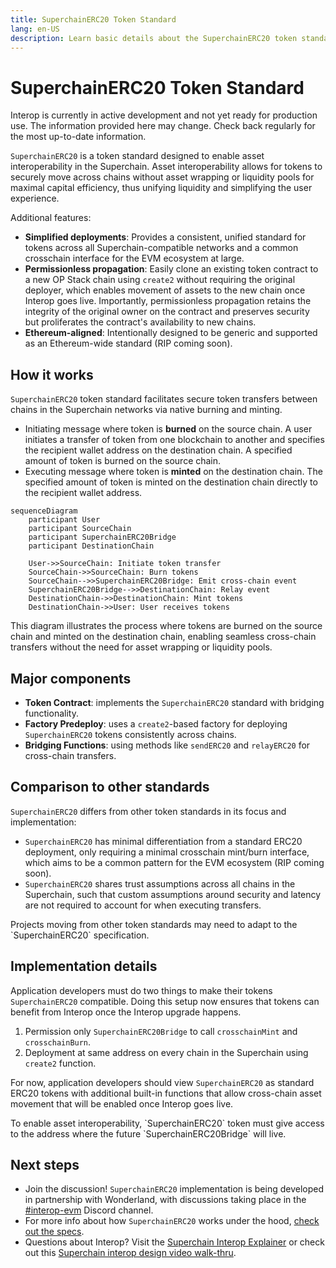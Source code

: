 ```yaml
---
title: SuperchainERC20 Token Standard
lang: en-US
description: Learn basic details about the SuperchainERC20 token standard.
---
```



# SuperchainERC20 Token Standard

<Callout>
  Interop is currently in active development and not yet ready for production use. The information provided here may change. Check back regularly for the most up-to-date information.
</Callout>

`SuperchainERC20` is a token standard designed to enable asset interoperability in the Superchain. 
Asset interoperability allows for tokens to securely move across chains without asset wrapping or liquidity pools for maximal capital efficiency, thus unifying liquidity and simplifying the user experience.

Additional features: 
*   **Simplified deployments**: Provides a consistent, unified standard for tokens across all Superchain-compatible networks and a common crosschain interface for the EVM ecosystem at large.
*   **Permissionless propagation**: Easily clone an existing token contract to a new OP Stack chain using `create2` without requiring the original deployer, which enables movement of assets to the new chain once Interop goes live. Importantly, permissionless propagation retains the integrity of the original owner on the contract and preserves security but proliferates the contract's availability to new chains.
*   **Ethereum-aligned**: Intentionally designed to be generic and supported as an Ethereum-wide standard (RIP coming soon).

## How it works

`SuperchainERC20` token standard facilitates secure token transfers between chains in the Superchain networks via native burning and minting.

*   Initiating message where token is **burned** on the source chain. A user initiates a transfer of token from one blockchain to another and specifies the recipient wallet address on the destination chain. A specified amount of token is burned on the source chain.
*   Executing message where token is **minted** on the destination chain. The specified amount of token is minted on the destination chain directly to the recipient wallet address.

```mermaid
sequenceDiagram
    participant User
    participant SourceChain
    participant SuperchainERC20Bridge
    participant DestinationChain

    User->>SourceChain: Initiate token transfer
    SourceChain->>SourceChain: Burn tokens
    SourceChain-->>SuperchainERC20Bridge: Emit cross-chain event
    SuperchainERC20Bridge-->>DestinationChain: Relay event
    DestinationChain->>DestinationChain: Mint tokens
    DestinationChain->>User: User receives tokens
```
This diagram illustrates the process where tokens are burned on the source chain and minted on the destination chain, enabling seamless cross-chain transfers without the need for asset wrapping or liquidity pools.

## Major components

*   **Token Contract**: implements the `SuperchainERC20` standard with bridging functionality.
*   **Factory Predeploy**: uses a `create2`-based factory for deploying `SuperchainERC20` tokens consistently across chains.
*   **Bridging Functions**: using methods like `sendERC20` and `relayERC20` for cross-chain transfers.

## Comparison to other standards

`SuperchainERC20` differs from other token standards in its focus and implementation:

*   `SuperchainERC20` has minimal differentiation from a standard ERC20 deployment, only requiring a minimal crosschain mint/burn interface, which aims to be a common pattern for the EVM ecosystem (RIP coming soon).
*   `SuperchainERC20` shares trust assumptions across all chains in the Superchain, such that custom assumptions around security and latency are not required to account for when executing transfers.

<Callout type="info">
  Projects moving from other token standards may need to adapt to the `SuperchainERC20` specification.
</Callout>

## Implementation details

Application developers must do two things to make their tokens `SuperchainERC20` compatible. Doing this setup now ensures that tokens can benefit from Interop once the Interop upgrade happens.

1.  Permission only `SuperchainERC20Bridge` to call `crosschainMint` and `crosschainBurn`.
2.  Deployment at same address on every chain in the Superchain using `create2` function.

For now, application developers should view `SuperchainERC20` as standard ERC20 tokens with additional built-in functions that allow cross-chain asset movement that will be enabled once Interop goes live.

<Callout type="warning">
  To enable asset interoperability, `SuperchainERC20` token must give access to the address where the future `SuperchainERC20Bridge` will live.
</Callout>

## Next steps

*   Join the discussion! `SuperchainERC20` implementation is being developed in partnership with Wonderland, with discussions taking place in the [#interop-evm](https://discord.gg/3zvcEFj6Nu) Discord channel.
*   For more info about how `SuperchainERC20` works under the hood, [check out the specs](https://specs.optimism.io/interop/token-bridging.html).
*   Questions about Interop? Visit the [Superchain Interop Explainer](explainer) or check out this [Superchain interop design video walk-thru](https://www.youtube.com/watch?v=FKc5RgjtGes).

